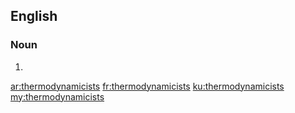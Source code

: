 ==English==

===Noun===
{{head|en}}

# {{plural of|thermodynamicist}}

[[ar:thermodynamicists]]
[[fr:thermodynamicists]]
[[ku:thermodynamicists]]
[[my:thermodynamicists]]